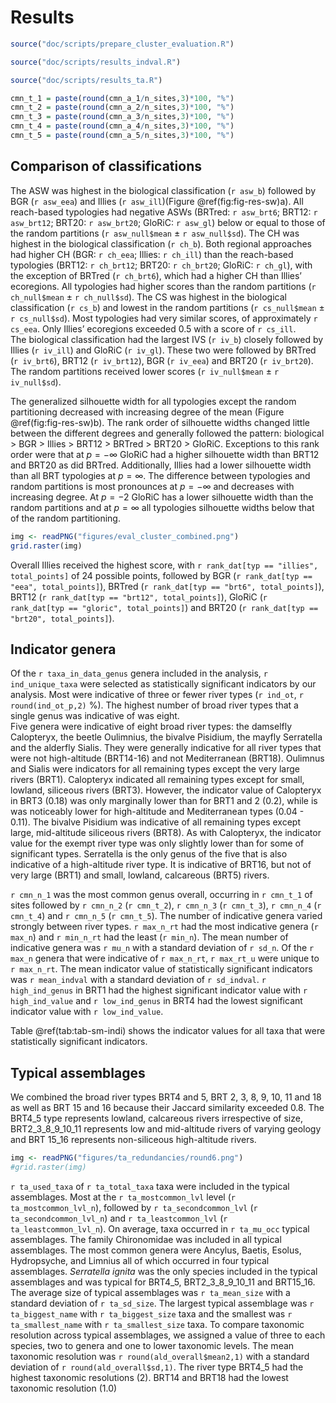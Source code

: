 # Results 

```r
source("doc/scripts/prepare_cluster_evaluation.R")
```

```r
source("doc/scripts/results_indval.R")
```

```r
source("doc/scripts/results_ta.R")
```

```r
cmn_t_1 = paste(round(cmn_a_1/n_sites,3)*100, "%")
cmn_t_2 = paste(round(cmn_a_2/n_sites,3)*100, "%")
cmn_t_3 = paste(round(cmn_a_3/n_sites,3)*100, "%")
cmn_t_4 = paste(round(cmn_a_4/n_sites,3)*100, "%")
cmn_t_5 = paste(round(cmn_a_5/n_sites,3)*100, "%")
```



## Comparison of classifications 
<!-- ASW -->
The ASW was highest in the biological classification (`r asw_b`) followed by BGR (`r asw_eea`) and Illies (`r asw_ill`)(Figure \@ref(fig:fig-res-sw)a). 
All reach-based typologies had negative ASWs (BRTred: `r asw_brt6`; BRT12: `r asw_brt12`; BRT20: `r asw_brt20`; GloRiC: `r asw_gl`) below or equal to those of the random partitions (`r asw_null$mean` $\pm$ `r asw_null$sd`).
<!-- CH -->
The CH was highest in the biological classification (`r ch_b`).
Both regional approaches had higher CH (BGR: `r ch_eea`; Illies: `r ch_ill`) than the reach-based typologies (BRT12: `r ch_brt12`; BRT20: `r ch_brt20`; GloRiC: `r ch_gl`), with the exception of BRTred (`r ch_brt6`), which had a higher CH than Illies' ecoregions.
All typologies had higher scores than the random partitions (`r ch_null$mean` $\pm$ `r ch_null$sd`).
<!-- classification strength --> 
The CS was highest in the biological classification (`r cs_b`) and lowest in the random partitions (`r cs_null$mean` $\pm$ `r cs_null$sd`).
Most typologies had very similar scores, of approximately `r cs_eea`.
Only Illies' ecoregions exceeded 0.5 with a score of `r cs_ill`.         
<!-- IndVal Scores -->
The biological classification had the largest IVS (`r iv_b`) closely followed by Illies (`r iv_ill`) and GloRiC (`r iv_gl`).
These two were followed by BRTred (`r iv_brt6`), BRT12 (`r iv_brt12`), BGR (`r iv_eea`) and BRT20 (`r iv_brt20`). 
The random partitions received lower scores (`r iv_null$mean` $\pm$ `r iv_null$sd`).

The generalized silhouette width for all typologies except the random partitioning decreased with increasing degree of the mean (Figure \@ref(fig:fig-res-sw)b). 
The rank order of silhouette widths changed little between the different degrees and generally followed the pattern: biological > BGR > Illies > BRT12 > BRTred > BRT20 > GloRiC. 
Exceptions to this rank order were that at $p=-\infty$ GloRiC had a higher silhouette width than BRT12 and BRT20 as did BRTred.
Additionally, Illies had a lower silhouette width than all BRT typologies at $p=\infty$. 
The difference between typologies and random partitions is most pronounces at $p=-\infty$ and decreases with increasing degree. 
At $p = -2$ GloRiC has a lower silhouette width than the random partitions and at $p = \infty$ all typologies silhouette widths below that of the random partitioning. 

```r
img <- readPNG("figures/eval_cluster_combined.png")
grid.raster(img)
```

Overall Illies received the highest score, with `r rank_dat[typ == "illies", total_points]` of 24 possible points, followed by BGR (`r rank_dat[typ == "eea", total_points]`), BRTred (`r rank_dat[typ == "brt6", total_points]`), BRT12 (`r rank_dat[typ == "brt12", total_points]`), GloRiC (`r rank_dat[typ == "gloric", total_points]`) and BRT20 (`r rank_dat[typ == "brt20", total_points]`). 

## Indicator genera

Of the `r taxa_in_data_genus` genera included in the analysis, `r ind_unique_taxa` were selected as statistically significant indicators by our analysis. 
Most were indicative of three or fewer river types (`r ind_ot`, `r round(ind_ot_p,2)` %).
The highest number of broad river types that a single genus was indicative of was eight.  
Five genera were indicative of eight broad river types: the damselfly Calopteryx,  the beetle Oulimnius, the bivalve Pisidium, the mayfly Serratella and the alderfly Sialis.
They were generally indicative for all river types that were not high-altitude (BRT14-16) and not Mediterranean (BRT18). 
Oulimnus and Sialis were indicators for all remaining types except the very large rivers (BRT1). 
Calopteryx indicated all remaining types except for small, lowland, siliceous rivers (BRT3). 
However, the indicator value of Calopteryx in BRT3 (0.18) was only marginally lower than for BRT1 and 2 (0.2), while is was noticeably lower for high-altitude and Mediterranean types (0.04 - 0.11). 
The bivalve Pisidium was indicative of all remaining types except large, mid-altitude siliceous rivers (BRT8). 
As with Calopteryx, the indicator value for the exempt river type was only slightly lower than for some of significant types. 
Serratella is the only genus of the five that is also indicative of a high-altitude river type. 
It is indicative of BRT16, but not of very large (BRT1) and small, lowland, calcareous (BRT5) rivers. 

`r cmn_n_1` was the most common genus overall, occurring in `r cmn_t_1` of sites followed by `r cmn_n_2` (`r cmn_t_2`), `r cmn_n_3` (`r cmn_t_3`), `r cmn_n_4` (`r cmn_t_4`) and `r cmn_n_5` (`r cmn_t_5`).
The number of indicative genera varied strongly between river types.
`r max_n_rt` had the most indicative genera (`r max_n`) and `r min_n_rt` had the least (`r min_n`).
The mean number of indicative genera was `r mu_n` with a standard deviation of `r sd_n`.
Of the `r max_n` genera that were indicative of `r max_n_rt`, `r max_rt_u` were unique to `r max_n_rt`. 
The mean indicator value of statistically significant indicators was `r mean_indval` with a standard deviation of `r sd_indval`.
`r high_ind_genus` in BRT1 had the highest significant indicator value with `r high_ind_value` and `r low_ind_genus` in BRT4 had the lowest significant indicator value with `r low_ind_value`.

Table \@ref(tab:tab-sm-indi) shows the indicator values for all taxa that were statistically significant indicators.  

## Typical assemblages

We combined the broad river types BRT4 and 5, BRT 2, 3, 8, 9, 10, 11 and 18 as well as BRT 15 and 16 because their Jaccard similarity exceeded 0.8. 
The BRT4_5 type represents lowland, calcareous rivers irrespective of size, BRT2_3_8_9_10_11 represents low and mid-altitude rivers of varying geology and BRT 15_16 represents non-siliceous high-altitude rivers. 

```r
img <- readPNG("figures/ta_redundancies/round6.png")
#grid.raster(img)
```


<!-- \@ref(fig:fig-final-ta-similarity) shows the Jaccard-similarity between the typical assemblages. -->
<!-- ADD Corrplot of remianing TAs -->
<!-- what were their similarities  -->

`r ta_used_taxa` of `r ta_total_taxa` taxa were included in the typical assemblages.
Most at the `r ta_mostcommon_lvl` level (`r ta_mostcommon_lvl_n`), followed by `r ta_secondcommon_lvl` (`r ta_secondcommon_lvl_n`) and `r ta_leastcommon_lvl` (`r ta_leastcommon_lvl_n`). 
On average, taxa occurred in `r ta_mu_occ` typical assemblages. 
The family Chironomidae was included in all typical assemblages.
The most common genera were Ancylus, Baetis, Esolus, Hydropsyche, and Limnius all of which occurred in four typical assemblages.
*Serratella ignita* was the only species included in the typical assemblages and was typical for BRT4_5, BRT2_3_8_9_10_11 and BRT15_16.
The average size of typical assemblages was `r ta_mean_size` with a standard deviation of `r ta_sd_size`.
The largest typical assemblage was `r ta_biggest_name` with `r ta_biggest_size` taxa and the smallest was `r ta_smallest_name` with `r ta_smallest_size` taxa. 
To compare taxonomic resolution across typical assemblages, we assigned a value of three to each species, two to genera and one to lower taxonomic levels. 
The mean taxonomic resolution was `r round(ald_overall$mean2,1)` with a standard deviation of `r round(ald_overall$sd,1)`.
The river type BRT4_5  had the highest taxonomic resolutions (2). 
BRT14 and BRT18 had the lowest taxonomic resolution (1.0)
<!-- Most taxa in the typical assemblages were common (i.e. B > 0.25).  -->
<!-- `r ta_through_a_total`  taxa (`r ta_through_a_perce`%) were added because of their high concentration. -->
<!-- These species were associated with `r ta_where_a$rt[1]` (`r ta_where_a$n[1]`), `r ta_where_a$rt[2]` (`r ta_where_a$n[2]`), `r ta_where_a$rt[3]` (`r ta_where_a$n[3]`) and `r ta_where_a$rt[4]` (`r ta_where_a$n[4]`). Overall, the typical assemblages were smaller than the indicator assemblages. -->

<!--## Traits of Indicator assemblages-->
<!-- 
The figure X shows the community weighted mean traits of the indicator assemblages. 
As traits were fuzzy-coded they express the tendency of the hypothetical average indicator species towards expressing a certain trait modality. 
For improve legibility, we will henceforth refer to the indicator and typical assemblages with the name of their associated river type. Hence, in the following BRT01 does not refer to a specific river type but rather the assemblages associated with it.    
-->
<!--  feeding  -->
<!--
Shredding was most pronounced in assemblages of high altitude river types, especially in BRT14 (0.43).
In these assemblages, filterers were rare or absent. 
The mid-altitude river types (BRT8-11,18) have higher proclivity towards shredders than lowland river types, however very large rivers (BRT1) have more shredders than other lowland types and also higher levels than some mid-altitude river types (BRT10,18). 
Parasitic feeding strategies were rare.
They were absent from six of thirteen assemblages and always at or below 0.05. (TODO SUCKS) 
These values are low because i) few species with parasitic feeding mode are included in the indicator assemblages and ii) several of the included genera only have a low proclivity towards parasitism, either because only few species within the genus are parasites or because it is only employed during certain life stages (e.g. in Unio and Sisyra).
The predation feeding strategy was most pronounced in small lowland rivers (BRT3:0.33, BRT5:0.35) and less so in larger or higher altitude rivers. 
The modality is more common in mid-altitude rivers with siliceous geology (BRT8,9) than in those those with calcareous or mixed geology BRT(10,11).
Herbivory was more strongly pronounced in mid- and high-altitude river types than in lowland river types. 
The highest value were observed for calcareous river types (BRT11: 0.4, BRT15: 0.43).
In high altitude rivers, noticeably less pronounced in siliceous river types (BRT14:0.22).
However, we did not observe this distinction between geologies in lowland rivers.
The prevalence of gathering was higher in lowland streams and lower in mid-and high altitude streams. 
In both groups, it's prevalence was very similar between river types. 
In low-altitude river types, prevalence varied between 0.26 (BRT5) and 0.3 (BRT4), with the exception of very large rivers (BRT1: 0.22).
In mid- and high-altitude river types, the values ranged between 0.12 (BRT16) and 0.17 (BRT9), with the exception of siliceous high-altitude rivers (BRT14:0.25). 
The value in siliceous high-altitude rivers is not caused by more gathering genera than in the other river types, but instead by a single genus (Leptophlebia) with a high (0.8) modality value.  
Filtering was most pronounced in very large rivers (BRT1). 
In other assemblages it played a minor role.
It exceeded 0.1 only in BRT10 and was absent from BRT15. 
-->
<!-- Breathing  -->
<!-- 
The breathing strategy was divided into three categories: gills, spiracles and tegument. 
In most assemblages (11 out of 13) teguments were the dominant breathing strategy. 
In the other two (BRT1 and BRT11), gills were most common.
In two (BRT10 and BRT18) of the eleven assemblages, in which teguments were the most common strategy, gills were almost tied (differences of 0.02 and 0.01 respectively). 
Generally teguments are more common in mid-altitude river types than in either high- or low-altitude rivers. 
The third strategy, spiracles, is the rarest modality on all but one river type (BRT3). 
It is most pronounced in low-land river types and absent from BRT14.  
-->

<!-- Voltinism  -->
<!-- 
In all assemblages univoltinism was more common than semi- or multivoltinism.
However, all stragies are pronounced to some degree in each river type. 
In assemblages of lowland rivers, mutlivoltism was more pronounced than semivoltinism, but the latter become more common in assemblages of mid- and high-altitude rivers. 
Semivoltinism was more common than mutlivoltinism in BRT14,16 and 18.  
-->
<!-- Locomotion  -->
<!-- 
Crawling was the most common type of locomotion in all assemblages. 
There is a clear connection between altitude and the prevealnce of this modality. 
It is lowest in low-land rivers (between 0.52 and 0.57), higher in mid-altitude rivers (between 0.61 and 0.63) and highest in high-altitude rivers (between 0.76 and 0.78).
This was not due to a very high scores in one other locomotion strategy but rather to high values in all others (approx. 0.2 each). 
The opposite pattern can be observed for swimming. 
Burrowing has similar levels throughout low- and mid-altitude rivers (0.10 to 0.16) and is lower in high-altitude rivers (0.05 to 0.07).
-->
<!-- Ovipostion  -->
<!-- 
In all indicator assemblages, aquatic oviposition was the most pronounced oviposition modality. 
Ovovivipary was most pronounced in very large rivers (0.32) and absent from mid- and high-altitude rivers, with the exception of calcareous mid-altitude streas (BRT10,11).
Terrerstrial ovipositon was uncommon in most assemblages and almost absent in BRT2,4 and 16 () 
It was most common in assemblages of siliceous high-altitude rivers (BRT14:0.13). 
-->
<!-- size  -->
<!-- 
The prevalence of large-bodied genera decreased with altitude. 
The low levels of the former modality in high-altitude river types (between 0.02 and 0.1) were compensated for with a higher prevalence of mid-sized genera. 
Small size was the dominant modality in all assemblages. 
It ranged from 0.47 (BRT2) and 0.67 (BRT11) and there was discernable pattern to its variation. 
-->
<!-- bodyform -->
<!-- 
In all assemblages the most pronounced modality for body form was cylindrical.
The trait modality's values all exceeded 0.5 and they were highest for mid-altitude streams.            
In lowland streams, the prevalence of flattened bodies decreased with decreasing river size while in mid-altitude streams the opposite pattern was observed. 
They 
Spherical was the least common modality. 
Values above 0.1 only occurred in large lowland rivers (BRT2 and 4). 
The modality was almost or fully absent from BRT8, 9, 14, 15 and 16. 
Streamlined bodies were most common in BRT3 where they this modality was more pronounced than the flattened body form.
-->
<!-- TRAITS TYPICAL ASSEMBLAGES
The community-weighted mean traits of typical assemblages differed noticeably from those of the indicator assemblages (#TODO LINK TO FIGURE).
<!---- FEEDING 

SHREDDING - NO PATTERN 
PARASITE - VERY RARE ONLY ONE TYPE (2)
HERBIVORY - LESS PRONOUNCED IN MID AND HIGH ALTITUDE 
PREDATION - between 0.1 and 0.21 no pattern 
Filter - ABSENT RT3, most common mid altitude
gather - 




As in the indicator assemblages, shredding was more pronounced in assemblages of smaller rivers and higher altitudes. 
It's highest values were in RT9 and RT15 (0.24 both) but it was not dominant in either. 
The lowest values were in RT1 (0.13), RT4_5 (0.11) and RT14 (0.12). 
The range of affinities towards this modality was small. 
The was same is true of predation.
It was highest in RT14 (0.31), where it was the dominant feeding strategy, and lowest in RT1 (0.13), RT8 (0.14) and RT10_11 (0.14).
No general patterns were observed. 
Parasitism was the rarest feeding strategy.
It was absent in seven of eleven assemblages and very rare in the other four (0.01 in RT8, 9, 14 and 15). 
It only occured in assemblages of mid- or high-altitude river types. 
The dominant feeding strategy in most assemblages was herbivory. 
It was most pronounced in assemblages of the mid-altitude river types RT8 (0.48), 9 (0.4) and 10_11 (0.4). 
It was rarest in the assemblages of the two high-altitude river types RT14 (0.12) and 15 (0.17). 
Gathering was present in all assemblages. 
It was least prevalent in the typical assemblages of the two siliceous river types, RT3 (0.12) and RT8 (0.14) and most common RT14 (0.29) and RT18 (0.3). 
Filtering is still the most pronounced modality in RT1 (0.31) and least common in RT9 (0.01). 

<!-- Breathing  
In all typical assemblages, breathing with gills or teguments were the common modes of breathing. 
Community mean weighted traits ranged between 0.3 and 0.6, with one high (0.73 for gills in RT1) and low (0.27 for teguments in RT1) exception.
Breathing through spiracles was the least common modality in all typical assemblages and absent in RT1 and RT14. 
It was most common in RT10_11 (0.21). 

<!-- Voltinism  
RT1 was the only river type in which univoltisim was not the dominant reproduction strategy. 
Instead, mutlivoltinism was most common (0.56). 
In all assemblages univoltinism ranged between 0.55 (RT14) and 0.73 (16).
Mutlivoltinism was least common in RT16 and relatively common (>0.3) in RT4_5, RT14, RT15 and RT18. 
Semivoltinism is the least common modality in all typical assemblages.
The maximal affinity toward this modality was found in RT16 (0.12). 
<!-- Locomotion 
Crawling was the dominant locomotion modality in all typical assemblages. 
Affinities ranged between 0.4 (RT1) and 0.67 (RT16). 
Swimming was most pronounced in RT1 (0.27) and ranged between 0.1 and 0.18 in all other typical assemblages. 
Sessil organisms were least common in RT9 (0.05) and most common in RT14 (0.22). 
For most assemblages the affinities ranged between 0.1 and 0.2. 
The affinity towards burrowing was also highest in RT14 (0.23) but lowest in RT15 (0.11). 
<!-- Ovipostion 
Terrestrial oviposition was missing from the typical assemblages. 
Aquatic oviposition was the dominant modality in all typical assemblages and ranged between 0.6 (RT1) and 0.98 (RT16). 
Ovovivipary was most common in RT1 (0.4), RT4_5 (0.23) and RT15 (0.18).
<!-- size  
In most assemblages, small or medium-sized organisms made up most of the typical assemblages. 
Together, these two modalities exceeded 0.8 in all assemblages except RT1. 
In most, small size was more common than medium size but the opposite was true in RT15 and they were equally common in RT3. 
In RT1, large organisms dominated the typical assemblage (0.52) and small organisms were rare (0.15).

<!-- bodyform 
Most taxa in the typical assemblages had a cylindrical body shape. 
The affinity towards this modality exceeded 0.5 in all typical assemblages, except RT1 (0.38), RT10_11 (0.47) and RT 18 (0.46) and was most pronounced in RT14 (0.86). 
It was the dominant modality in all typical assemblages, except RT1, which had a larger affinity towards flattend body shapes (0.44).
Flattend had the second highest affinity in all typical assemblages, except RT14. 
Streamlined bodies are more common than spherical ones in assemblages. 
The latter is rare in most types and absent from RT14 and RT15. 
-->